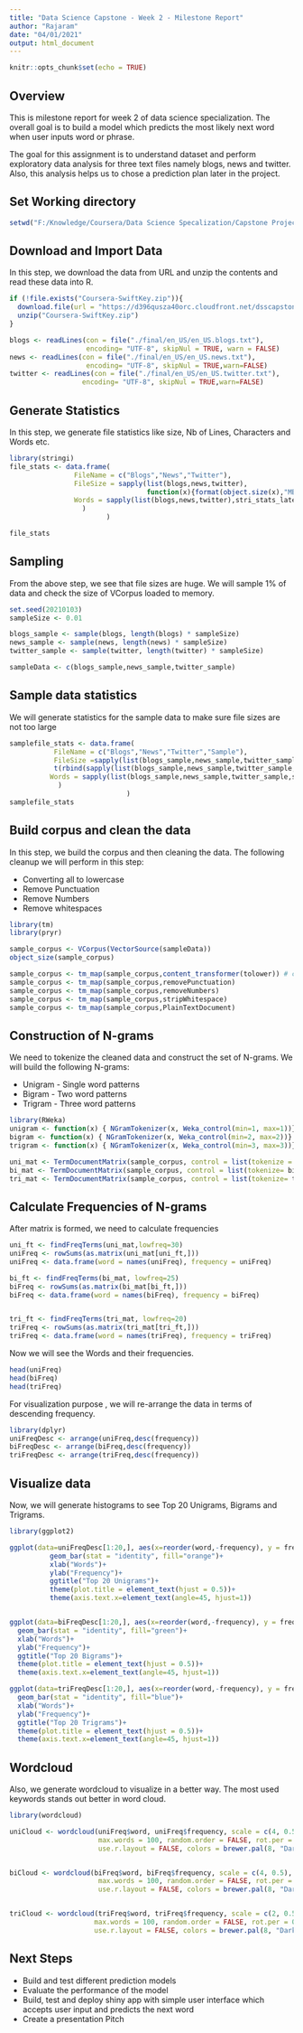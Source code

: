 ```yaml
---
title: "Data Science Capstone - Week 2 - Milestone Report"
author: "Rajaram"
date: "04/01/2021"
output: html_document
---
```


```r
knitr::opts_chunk$set(echo = TRUE)
```
## Overview
This is milestone report for week 2 of data science specialization. The overall goal is to build a model which predicts the most likely next word when user inputs word or phrase.

The goal for this assignment is to understand dataset and perform exploratory data analysis for three text files namely blogs, news and twitter. Also, this analysis helps us to chose a prediction plan later in the project. 

## Set Working directory
```r
setwd("F:/Knowledge/Coursera/Data Science Specalization/Capstone Project")
```

## Download and Import Data
In this step, we download the data from URL and unzip the contents and read these data into R.

```r
if (!file.exists("Coursera-SwiftKey.zip")){
  download.file(url = "https://d396qusza40orc.cloudfront.net/dsscapstone/dataset/Coursera-SwiftKey.zip", destfile = "Coursera-SwiftKey.zip")
  unzip("Coursera-SwiftKey.zip")
}

blogs <- readLines(con = file("./final/en_US/en_US.blogs.txt"),
                   encoding= "UTF-8", skipNul = TRUE, warn = FALSE)
news <- readLines(con = file("./final/en_US/en_US.news.txt"),
                   encoding= "UTF-8", skipNul = TRUE,warn=FALSE)
twitter <- readLines(con = file("./final/en_US/en_US.twitter.txt"),
                  encoding= "UTF-8", skipNul = TRUE,warn=FALSE)
```

## Generate Statistics
In this step, we generate file statistics like size, Nb of Lines, Characters and Words etc.

```r
library(stringi)
file_stats <- data.frame(
                FileName = c("Blogs","News","Twitter"),
                FileSize = sapply(list(blogs,news,twitter),
                                  function(x){format(object.size(x),"MB")}),                      t(rbind(sapply(list(blogs,news,twitter),stri_stats_general),
                Words = sapply(list(blogs,news,twitter),stri_stats_latex)[4,])
                  )
                        )

file_stats
```

## Sampling

From the above step, we see that file sizes are huge. We will sample 1% of data and check the size of VCorpus loaded to memory.

```r
set.seed(20210103)
sampleSize <- 0.01

blogs_sample <- sample(blogs, length(blogs) * sampleSize)
news_sample <- sample(news, length(news) * sampleSize)
twitter_sample <- sample(twitter, length(twitter) * sampleSize)

sampleData <- c(blogs_sample,news_sample,twitter_sample)
```

## Sample data statistics

We will generate statistics for the sample data to make sure file sizes are not too large

```r
samplefile_stats <- data.frame(
           FileName = c("Blogs","News","Twitter","Sample"),
           FileSize =sapply(list(blogs_sample,news_sample,twitter_sample,sampleData), function(x){format(object.size(x),"MB")}),
           t(rbind(sapply(list(blogs_sample,news_sample,twitter_sample,sampleData),stri_stats_general),
          Words = sapply(list(blogs_sample,news_sample,twitter_sample,sampleData),stri_stats_latex)[4,])
            )
                             )
samplefile_stats
```

## Build corpus and clean the data
In this step, we build the corpus and then cleaning the data.
The following cleanup we will perform in this step:

* Converting all to lowercase
* Remove Punctuation
* Remove Numbers
* Remove whitespaces

```r
library(tm)
library(pryr)

sample_corpus <- VCorpus(VectorSource(sampleData))
object_size(sample_corpus)

sample_corpus <- tm_map(sample_corpus,content_transformer(tolower)) # convert to lower case
sample_corpus <- tm_map(sample_corpus,removePunctuation)
sample_corpus <- tm_map(sample_corpus,removeNumbers)
sample_corpus <- tm_map(sample_corpus,stripWhitespace)
sample_corpus <- tm_map(sample_corpus,PlainTextDocument)
```

## Construction of N-grams
We need to tokenize the cleaned data and construct the set of N-grams. We will build the following N-grams:

* Unigram - Single word patterns
* Bigram -  Two word patterns
* Trigram - Three word patterns

```r
library(RWeka)
unigram <- function(x) { NGramTokenizer(x, Weka_control(min=1, max=1))}
bigram <- function(x) { NGramTokenizer(x, Weka_control(min=2, max=2))}
trigram <- function(x) { NGramTokenizer(x, Weka_control(min=3, max=3))}

uni_mat <- TermDocumentMatrix(sample_corpus, control = list(tokenize = unigram))
bi_mat <- TermDocumentMatrix(sample_corpus, control = list(tokenize= bigram))
tri_mat <- TermDocumentMatrix(sample_corpus, control = list(tokenize= trigram))
```

## Calculate Frequencies of N-grams
After matrix is formed, we need to calculate frequencies
```r
uni_ft <- findFreqTerms(uni_mat,lowfreq=30)
uniFreq <- rowSums(as.matrix(uni_mat[uni_ft,]))
uniFreq <- data.frame(word = names(uniFreq), frequency = uniFreq)

bi_ft <- findFreqTerms(bi_mat, lowfreq=25)
biFreq <- rowSums(as.matrix(bi_mat[bi_ft,]))
biFreq <- data.frame(word = names(biFreq), frequency = biFreq)


tri_ft <- findFreqTerms(tri_mat, lowfreq=20)
triFreq <- rowSums(as.matrix(tri_mat[tri_ft,]))
triFreq <- data.frame(word = names(triFreq), frequency = triFreq)
```
Now we will see the Words and their frequencies.

```r
head(uniFreq)
head(biFreq)
head(triFreq)
```

For visualization purpose , we will re-arrange the data in terms of descending frequency.

```r
library(dplyr)
uniFreqDesc <- arrange(uniFreq,desc(frequency))
biFreqDesc <- arrange(biFreq,desc(frequency))
triFreqDesc <- arrange(triFreq,desc(frequency))
```

## Visualize data
Now, we will generate histograms to see Top 20 Unigrams, Bigrams and Trigrams.

```r
library(ggplot2)

ggplot(data=uniFreqDesc[1:20,], aes(x=reorder(word,-frequency), y = frequency))+
          geom_bar(stat = "identity", fill="orange")+
          xlab("Words")+
          ylab("Frequency")+
          ggtitle("Top 20 Unigrams")+
          theme(plot.title = element_text(hjust = 0.5))+
          theme(axis.text.x=element_text(angle=45, hjust=1))


ggplot(data=biFreqDesc[1:20,], aes(x=reorder(word,-frequency), y = frequency))+
  geom_bar(stat = "identity", fill="green")+
  xlab("Words")+
  ylab("Frequency")+
  ggtitle("Top 20 Bigrams")+
  theme(plot.title = element_text(hjust = 0.5))+
  theme(axis.text.x=element_text(angle=45, hjust=1))

ggplot(data=triFreqDesc[1:20,], aes(x=reorder(word,-frequency), y = frequency))+
  geom_bar(stat = "identity", fill="blue")+
  xlab("Words")+
  ylab("Frequency")+
  ggtitle("Top 20 Trigrams")+
  theme(plot.title = element_text(hjust = 0.5))+
  theme(axis.text.x=element_text(angle=45, hjust=1))
```

## Wordcloud

Also, we generate wordcloud to visualize in a better way.  The most used keywords stands out better in word cloud. 

```r
library(wordcloud)

uniCloud <- wordcloud(uniFreq$word, uniFreq$frequency, scale = c(4, 0.5), 
                      max.words = 100, random.order = FALSE, rot.per = 0.25, 
                      use.r.layout = FALSE, colors = brewer.pal(8, "Dark2"))


biCloud <- wordcloud(biFreq$word, biFreq$frequency, scale = c(4, 0.5), 
                      max.words = 100, random.order = FALSE, rot.per = 0.25, 
                      use.r.layout = FALSE, colors = brewer.pal(8, "Dark2"))


triCloud <- wordcloud(triFreq$word, triFreq$frequency, scale = c(2, 0.5), 
                     max.words = 100, random.order = FALSE, rot.per = 0.25, 
                     use.r.layout = FALSE, colors = brewer.pal(8, "Dark2"))
```

## Next Steps

* Build and test different prediction models
* Evaluate the performance of the model
* Build, test and deploy shiny app with simple user interface which accepts user input and predicts the next word
* Create a presentation Pitch
